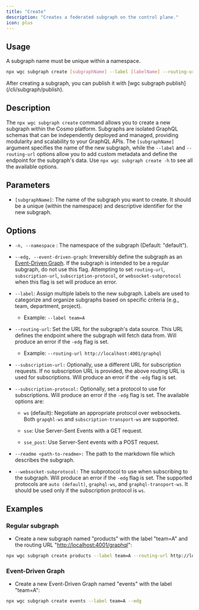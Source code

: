```yaml
---
title: "Create"
description: "Creates a federated subgraph on the control plane."
icon: plus
---
```


## Usage

<Note>
  A subgraph name must be unique within a namespace.
</Note>

```bash
npx wgc subgraph create [subgraphName] --label [labelName] --routing-url [url]
```

<Info>
  After creating a subgraph, you can publish it with [wgc subgraph publish](/cli/subgraph/publish).
</Info>

## Description

The `npx wgc subgraph create` command allows you to create a new subgraph within the Cosmo platform. Subgraphs are isolated GraphQL schemas that can be independently deployed and managed, providing modularity and scalability to your GraphQL APIs. The `[subgraphName]` argument specifies the name of the new subgraph, while the `--label` and `--routing-url` options allow you to add custom metadata and define the endpoint for the subgraph's data. Use `npx wgc subgraph create -h` to see all the available options.

## **Parameters**

* `[subgraphName]`: The name of the subgraph you want to create. It should be a unique (within the namespace) and descriptive identifier for the new subgraph.

## **Options**

* `-n, --namespace` : The namespace of the subgraph (Default: "default").

* `--edg, --event-driven-graph`: Irreversibly define the subgraph as an [Event-Driven Graph](/federation/event-driven-federated-subscriptions). If the subgraph is intended to be a regular subgraph, do not use this flag. Attempting to set `routing-url`, `subscription-url`, `subscription-protocol`, or `websocket-subprotocol` when this flag is set will produce an error.

* `--label`: Assign multiple labels to the new subgraph. Labels are used to categorize and organize subgraphs based on specific criteria (e.g., team, department, project).

  * Example: `--label team=A`

* `--routing-url`: Set the URL for the subgraph's data source. This URL defines the endpoint where the subgraph will fetch data from. Will produce an error if the `-edg` flag is set.

  * Example: `--routing-url http://localhost:4001/graphql`

* `--subscription-url:` Optionally, use a different URL for subscription requests. If no subscription URL is provided, the above routing URL is used for subscriptions. Will produce an error if the `-edg` flag is set.

* `--subscription-protocol:` Optionally, set a protocol to use for subscriptions. Will produce an error if the `-edg` flag is set. The available options are:

  * `ws` (default): Negotiate an appropriate protocol over websockets. Both `grapqhl-ws` and `subscription-transport-ws` are supported.

  * `sse`: Use Server-Sent Events with a GET request.

  * `sse_post`: Use Server-Sent events with a POST request.

* `--readme <path-to-readme>:` The path to the markdown file which describes the subgraph.

* `--websocket-subprotocol:` The subprotocol to use when subscribing to the subgraph. Will produce an error if the `-edg` flag is set. The supported protocols are `auto (default)`, `graphql-ws`, and `graphql-transport-ws`. It should be used only if the subscription protocol is `ws`.

## **Examples**

### Regular subgraph

* Create a new subgraph named "products" with the label "team=A" and the routing URL "[http://localhost:4001/graphql](http://localhost:4001/graphql)":

```bash
npx wgc subgraph create products --label team=A --routing-url http://localhost:4001/graphql
```

### Event-Driven Graph

* Create a new Event-Driven Graph named "events" with the label "team=A":

```bash
npx wgc subgraph create events --label team=A --edg
```

